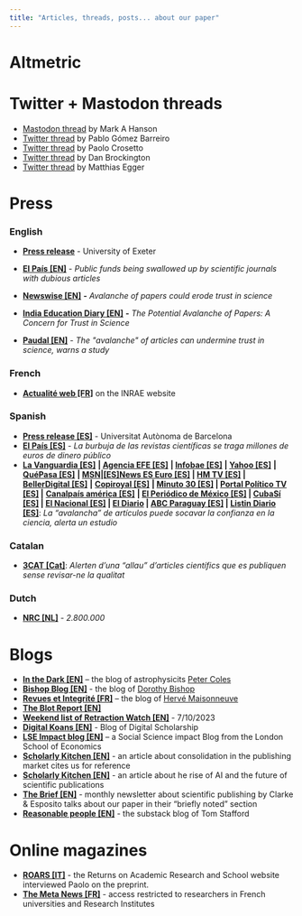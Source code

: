```yaml
---
title: "Articles, threads, posts... about our paper"
---
```


# Altmetric

```{=html}
<script type="text/javascript" src="https://d1bxh8uas1mnw7.cloudfront.net/assets/embed.js"></script><div class="altmetric-embed" data-badge-type="medium-donut" data-badge-details='right' data-altmetric-id="154736608"></div>
```
# Twitter + Mastodon threads

-   [Mastodon thread](https://t.co/pL6Hwl9mnk) by Mark A Hanson
-   [Twitter thread](https://x.com/pagomba/status/1709835364301443388?s=20) by Pablo Gómez Barreiro
-   [Twitter thread](https://twitter.com/PaoloCrosetto/status/1707771226947469471) by Paolo Crosetto
-   [Twitter thread](https://twitter.com/danbrockington/status/1707737121228820523) by Dan Brockington
-   [Twitter thread](https://x.com/eggersnsf/status/1708458262717239692?s=20) by Matthias Egger

# Press

### English

-   [**Press release**](https://news.exeter.ac.uk/faculty-of-environment-science-and-economy/avalanche-of-papers-could-erode-trust-in-science/) - University of Exeter

-   [**El País \[EN\]**](https://english.elpais.com/science-tech/2023-10-31/public-funds-being-swallowed-up-by-scientific-journals-with-dubious-articles.html) - *Public funds being swallowed up by scientific journals with dubious articles*

-   [**Newswise \[EN\]**](https://www.newswise.com/articles/avalanche-of-papers-could-erode-trust-in-science) **-** *Avalanche of papers could erode trust in science*

-   [**India Education Diary \[EN\]**](https://indiaeducationdiary.in/the-potential-avalanche-of-papers-a-concern-for-trust-in-science/#google_vignette) **-** *The Potential Avalanche of Papers: A Concern for Trust in Science*

-   [**Paudal \[EN\]**](https://indiaeducationdiary.in/the-potential-avalanche-of-papers-a-concern-for-trust-in-science/#google_vignette "https://www.paudal.com/2023/11/03/the-avalanche-of-articles-can-undermine-trust-in-science-warns-a-study/") - *The \"avalanche\" of articles can undermine trust in science, warns a study*

### French

-   [**Actualité web \[FR\]**](https://www.inrae.fr/actualites/ledition-scientifique-pression) on the INRAE website

### Spanish

-   [**Press release \[ES\]**](https://www.uab.cat/web/sala-de-premsa-icta-uab/detall-noticia/la-avalancha-de-articulos-podria-socavar-la-confianza-en-la-ciencia-1345819907210.html?detid=1345899419174) - Universitat Autònoma de Barcelona
-   [**El País \[ES\]**](https://elpais.com/ciencia/2023-10-31/la-burbuja-de-las-revistas-cientificas-se-traga-millones-de-euros-de-dinero-publico.html) - *La burbuja de las revistas científicas se traga millones de euros de dinero público*
-   [**La Vanguardia \[ES\]**](https://www.lavanguardia.com/vida/20231103/9350563/avalancha-articulos-socavar-confianza-ciencia-alerta-estudio-agenciaslv20231103.html) **\| [Agencia EFE \[ES\]](https://efs.efeservicios.com/texto/avalancha-articulos-socavar-confianza-ciencia-alerta-estudio/55012231151)** **\| [Infobae \[ES\]](https://www.infobae.com/espana/agencias/2023/11/03/la-avalancha-de-articulos-puede-socavar-la-confianza-en-la-ciencia-alerta-un-estudio/)** **\| [Yahoo \[ES\]](https://es-us.finanzas.yahoo.com/noticias/avalancha-art%C3%ADculos-socavar-confianza-ciencia-123019473.html?guccounter=1&guce_referrer=aHR0cHM6Ly93d3cuZ29vZ2xlLmNvbS8&guce_referrer_sig=AQAAACwGooJJKifSMQikC5_syBbVha6GC6nn0YKF5iO8lsDuzizOmkX-LPEwm_UA7sKrePCWLsCzSzr-OihZvB1nGixPtBTlnchx16uhEXgoEqYrOP5b90RcNHB8B-pMYUFezdJdbEgyOpEVnbUoAlpASg9N2CJ08NuH_n748a0DYVh9)** **\| [QuéPasa \[ES\]](https://quepasamedia.com/noticias/vida-y-estilo/tecnologia/la-avalancha-de-articulos-puede-socavar-la-confianza-en-la-ciencia-alerta-un-estudio/)** **\| [MSN ](https://www.msn.com/es-us/noticias/mundo/la-avalancha-de-art%C3%ADculos-puede-socavar-la-confianza-en-la-ciencia-alerta-un-estudio/ar-AA1jkwlO)\|[\[ES\]](https://www.msn.com/es-us/noticias/mundo/la-avalancha-de-art%C3%ADculos-puede-socavar-la-confianza-en-la-ciencia-alerta-un-estudio/ar-AA1jkwlO)[News ES Euro \[ES\]](https://news.eseuro.com/internacional/2504702.html) \| [HM TV \[ES\]](https://hmtv.com.do/index.php/noticias/noticias/32689-la-avalancha-de-articulos-puede-socavar-la-confianza-en-la-ciencia-alerta-un-estudio) \| [BellerDigital \[ES\]](https://bellerdigital.net/archivos/91387)** **\|** [**Copiroyal \[ES\]**](https://www.copiroyal.com/en/la-avalancha-de-articulos-puede-socavar-la-confianza-en-la-ciencia-alerta-un-estudio/) **\| [Minuto 30 \[ES\]](https://www.minuto30.com/la-avalancha-de-articulos-puede-socavar-la-confianza-en-la-ciencia-alerta-un-estudio/1518601/) \| [Portal Político TV \[ES\]](https://www.portalpolitico.tv/ciencia-y-tecnologia/la-avalancha-de-articulos-puede-socavar-la-confianza-en-la-ciencia-alerta-un) \|** [**Canalpaís américa \[ES\]**](https://www.canalpais.com/ultimo-minuto-agencias-efe/2023/11/03/la-avalancha-de-articulos-puede-socavar-la-confianza-en-la-ciencia-alerta-un-estudio.html) **\| [El Periódico de México \[ES\]](https://elperiodicodemexico.com/nota.php?sec=Culturales&id=1030719) \| [CubaSí \[ES\]](https://cubasi.cu/es/noticia/la-avalancha-de-articulos-puede-socavar-la-confianza-en-la-ciencia-alerta-un-estudio) \| [El Nacional \[ES\]](https://www.elnacional.com/ciencia-y-tecnologia/la-avalancha-de-articulos-puede-socavar-la-confianza-en-la-ciencia/) \| [El Diario](https://www.eldiario.es/tecnologia/avalancha-articulos-socavar-confianza-ciencia-alerta-estudio_1_10654678.html) \| [ABC Paraguay \[ES\]](https://www.abc.com.py/ciencia/2023/11/03/la-avalancha-de-articulos-puede-socavar-la-confianza-en-la-ciencia-alerta-un-estudio/) \| [Listin Diario \[ES\]](https://listindiario.com/las-mundiales/20231104/avalancha-articulos-socavar-confianza-ciencia-alerta-estudio_781263.html)**: *La "avalancha" de artículos puede socavar la confianza en la ciencia, alerta un estudio*

### Catalan

-   [**3CAT \[Cat\]**](https://www.ccma.cat/324/alerten-duna-allau-darticles-cientifics-que-es-publiquen-sense-revisar-ne-la-qualitat/noticia/3259015/): *Alerten d'una "allau" d'articles científics que es publiquen sense revisar-ne la qualitat*

### Dutch

-   [**NRC \[NL\]**](https://www.nrc.nl/nieuws/2023/10/07/2800000-a4176187) - *2.800.000*

# Blogs

-   [**In the Dark \[EN\]**](https://telescoper.blog/2023/09/29/the-strain-on-scientific-publishing/) -- the blog of astrophysicits [Peter Coles](https://www.facebook.com/TelescoperPage/?ref=embed_page)
-   [**Bishop Blog \[EN\]**](http://deevybee.blogspot.com/2023/10/spitting-out-ai-gobbledegook-sandwich.html) - the blog of [Dorothy Bishop](https://www.psy.ox.ac.uk/people/dorothy-bishop)
-   [**Revues et Integrité \[FR\]**](https://www.redactionmedicale.fr/2023/10/le-miracle-des-numeros-speciaux-des-revues-scientifiques-consequence-de-la-mediocrite-de-certains-milieux-academiques-fait-le-bonheur-de-marchands-de-reves#) -- the blog of [Hervé Maisonneuve](https://www.redactionmedicale.fr/about)
-   [**The Blot Report \[EN\]**](https://blotreport.com/2023/09/30/thematic-sets-of-scientific-papers/)
-   [**Weekend list of Retraction Watch \[EN\]**](https://retractionwatch.com/2023/10/07/weekend-reads-the-strain-on-publishing-gino-defends-herself-the-rise-of-fake-peer-review-retractions/) - 7/10/2023
-   [**Digital Koans \[EN\]**](https://digital-scholarship.org/digitalkoans/2023/10/09/the-strain-on-scientific-publishing/) - Blog of Digital Scholarship
-   [**LSE Impact blog \[EN\]**](https://blogs.lse.ac.uk/impactofsocialsciences/2023/10/23/the-strain-on-academic-publishing/) -- a Social Science impact Blog from the London School of Economics
-   [**Scholarly Kitchen \[EN\]**](https://scholarlykitchen.sspnet.org/2023/10/30/quantifying-consolidation-in-the-scholarly-journals-market/) - an article about consolidation in the publishing market cites us for reference
-   [**Scholarly Kitchen \[EN\]**](https://scholarlykitchen.sspnet.org/2023/11/02/we-need-more-garbage-subtraction-because-of-ai) - an article about he rise of AI and the future of scientific publications
-   [**The Brief \[EN\]**](https://www.ce-strategy.com/the-brief/strategic-combination/) - monthly newsletter about scientific publishing by Clarke & Esposito talks about our paper in their "briefly noted" section
-   [**Reasonable people \[EN\]**](https://tomstafford.substack.com/p/a-new-study-puts-another-nail-in?utm_source=profile&utm_medium=reader2) - the substack blog of Tom Stafford

# Online magazines

-   [**ROARS \[IT\]**](https://www.roars.it/la-pressione-per-pubblicare-e-le-crepe-delleditoria-scientifica/) - the Returns on Academic Research and School website interviewed Paolo on the preprint.
-   [**The Meta News \[FR\]**](https://themeta.news/bourdieu-ou-shakespeare/) - access restricted to researchers in French universities and Research Institutes

# 
